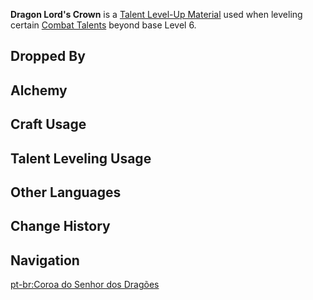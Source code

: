 {{Item Infobox
|id           = 113017
|image        = Item Dragon Lord's Crown.png
|type         = Talent Level-Up Materials
|invCategory  = Character Development Items
|group        = Azhdaha Materials
|group2       = Weekly Boss Drops
|rarity       = 5
|description  = Horns created from hardened jade crystallized over a thousand years are the natural crown of the dragon king.<br />Infused with spirit and carved from bedrock, it was born from the mountain's heart to show the strength of the earth to the land amidst monoliths, and its long golden horns are the mark of its ancient strife with an ancient lord.<br />For a time, this horn was shattered and lost its luster, but now it gleams cold and gold as it sits in your palm.
|source1      = Lv. 70+ [[Beneath the Dragon-Queller]] Reward
}}
'''Dragon Lord's Crown''' is a [[Talent Level-Up Material]] used when leveling certain [[Combat Talents]] beyond base Level 6.

==Dropped By==
{{Dropped By|level=70}}

==Alchemy==
{{Recipe
|type = Converting
|Bloodjade Branch = 1
|Dream Solvent = 1
|sort = Bloodjade Branch,Dream Solvent
}}
{{Recipe
|type = Converting
|Gilded Scale = 1
|Dream Solvent = 1
|sort = Gilded Scale,Dream Solvent
}}

==Craft Usage==
{{Craft Usage}}

==Talent Leveling Usage==
{{Talent Leveling Usage}}

==Other Languages==
{{Other Languages
|en      = Dragon Lord's Crown
|zhs     = 龙王之冕
|zhs_rm  = Lóngwáng zhī Miǎn
|zht     = 龍王之冕
|zht_rm  = Lóngwáng zhī Miǎn
|zh_tl   = Crown of the Dragon King
|ja      = 龍王の冠
|ja_rm   = Ryuuou no Kanmuri
|ja_tl   = Dragon King's Crown
|ko      = 용왕의 면류관
|ko_rm   = Yongwang-ui Myeonryugwan
|ko_tl   = Crown of the Dragon King
|es      = Corona del rey dragón
|es_tl   = Dragon King's Crown
|fr      = Couronne du roi dragon
|fr_tl   = Dragon King's Crown
|ru      = Корона лорда драконов
|ru_tl   = Dragon Lord's Crown
|th      = Dragon Lord's Crown
|vi      = Vương Miện Vua Rồng
|vi_tl   = 
|de      = Horn des Drachenkönigs
|de_tl   = Horn of the Dragon King
|id      = Dragon Lord's Crown
|pt      = Coroa do Senhor dos Dragões
|pt_tl   = Dragon Lord's Crown
}}

==Change History==
{{Change History|1.5}}

==Navigation==
{{Development Item Navbox|type=Character Talent Materials}}

[[pt-br:Coroa do Senhor dos Dragões]]
